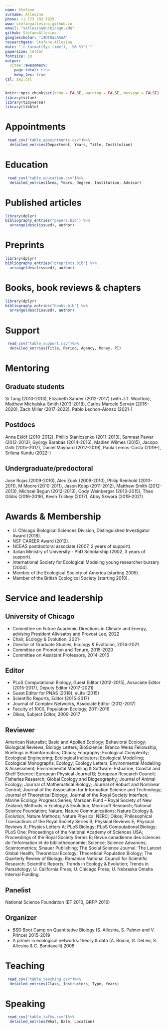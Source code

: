 ```yaml
---
name: Stefano
surname: Allesina
phone: +1 773 702 7825
www: stefanoallesina.github.io
email: "sallesina@uchicago.edu"
github: StefanoAllesina
googlescholar: "14DTOacAAAA"
researchgate: Stefano-Allesina
date: "`r format(Sys.time(), '%B %Y')`"
papersize: letter
fontsize: 10
output:
  vitae::awesomecv:
    page_total: true
    keep_tex: true
csl: sa2.csl
---
```


```r
knitr::opts_chunk$set(echo = FALSE, warning = FALSE, message = FALSE)
library(vitae)
library(tidyverse)
library(tibble)
```

\colorlet{awesome}{awesome-emerald}
\colorlet{awesome}{awesome-nephritis}
\colorlet{awesome}{awesome-orange}
# Appointments

```r
 read_csv("table_appointments.csv")%>% 
  detailed_entries(Department, Years, Title, Institution)
```

# Education
```r
 read_csv("table_education.csv")%>% 
  detailed_entries(Area, Years, Degree, Institution, Advisor)
```

# Published articles

```r
library(dplyr)
bibliography_entries("papers.bib") %>%
  arrange(desc(issued), author)
```

# Preprints

```r
library(dplyr)
bibliography_entries("preprints.bib") %>%
  arrange(desc(issued), author)
```

# Books, book reviews & chapters

```r
library(dplyr)
bibliography_entries("books.bib") %>%
  arrange(desc(issued), author)
```

# Support
```r
 read_csv("table_support.csv")%>% 
  detailed_entries(Title, Period, Agency, Money, PI)
```

# Mentoring
## Graduate students
Si Tang (2010-2013), Elizabeth Sander (2012-2017) (with J.T. Wootton), Matthew Michalska-Smith (2013-2018), Carlos Marcelo Serván (2016-2020), Zach Miller (2017-2022), Pablo Lechon-Alonso (2021-)

## Postdocs
Anna Eklöf (2010-2012), Phillip Staniczenko (2011-2013), Samraat Pawar (2012-2013), György Barabás (2014-2016), Madlen Wilmes (2015), Jacopo Grilli (2015-2017), Daniel Maynard (2017-2019), Paula Lemos-Costa (2019-), Srilena Kundu (2022-)

## Undergraduate/predoctoral
Jose Rojas (2009-2010), Alex Zook (2009-2010), Philip Reinhold (2010-2011), M Moore (2010-2011), Jason Kopp (2011-2012), Matthew Smith (2012-2013), Michael Begun (2012-2013), Cody Weinberger (2013-2015), Theo Gibbs (2016-2018), Kevin Trickey (2017), Abby Skwara (2019-2021)

# Awards & Membership
* U. Chicago Biological Sciences Division, Distinguished Investigator Award (2018).
* NSF CAREER Award (2012).
* NCEAS postdoctoral associate (2007, 2 years of support).
* Italian Ministry of University - PhD Scholarship (2002, 3 years of support).
* International Society for Ecological Modeling young researcher bursary (2004).
* Member of the Ecological Society of America (starting 2005).
* Member of the British Ecological Society (starting 2010).

# Service and leadership

## University of Chicago
* Committee on Future Academic Directions in Climate and Energy, advising President Alivisatos and Provost Lee, 2022
* Chair, Ecology & Evolution, 2021-
* Director of Graduate Studies, Ecology & Evoltuion, 2014-2021
* Committee on Promotion and Tenure, 2015-2020
* Committee on Assistant Professors, 2014-2015

## Editor
* PLoS Computational Biology, Guest Editor (2012-2015), Associate Editor (2015-2017), Deputy Editor (2017-2021)
* Guest Editor for PNAS (2018), eLife (2015) 
* Scientific Reports, Editor (2015-2017)
* Journal of Complex Networks, Associate Editor (2012-2017)
* Faculty of 1000, Population Ecology, 2011-2016
* Oikos, Subject Editor, 2009-2017

## Reviewer

American Naturalist; Basic and Applied Ecology; Behavioral Ecology; Biological Reviews; Biology Letters; BioScience; Branco Weiss Fellowship; Briefings in Bioinformatics; Chaos; Ecography; Ecological Complexity; Ecological Engineering; Ecological Indicators; Ecological Modelling; Ecological Monographs; Ecology; Ecology Letters; Environmental Modelling & Assessment; Environmental Modelling & Software; Estuarine, Coastal and Shelf Science; European Physical Journal B; European Research Council; Fisheries Research; Global Ecology and Biogeography; Journal of Animal Ecology; Journal of Mathematical Biology; Journal of Robust and Nonlinear Control; Journal of the Association for Information Science and Technology; Journal of Theoretical Biology; Journal of the Royal Society Interface; Marine Ecology Progress Series; Marsden Fund -- Royal Society of New Zealand; Methods in Ecology & Evolution; Microsoft Research; National Science Foundation; Nature; Nature Communications; Nature Ecology & Evolution; Nature Methods; Nature Physics; NERC; Oikos; Philosophical Transactions of the Royal Society Series B; Physical Reviews E; Physical Reviews X; Physics Letters A; PLoS Biology; PLoS Computational Biology; PLoS One; Proceedings of the National Academy of Sciences USA; Proceedings of the Royal Society Series B; Revue canadienne des sciences de l'information et de bibliotheconomie; Science; Science Advances; Scientometrics; Sinauer Publishing; The Social Science Journal; The Lancet Global Health; Theoretical Ecology; Theoretical Population Biology; The Quarterly Review of Biology; Romanian National Council for Scientific Research; Scientific Reports; Trends in Ecology & Evolution; Trends in Parasitology; U. California Press; U. Chicago Press; U. Nebraska Omaha Internal Funding.

## Panelist
National Science Foundation (EF 2010, GRFP 2016)

## Organizer
* BSD Boot Camp on Quantitative Biology (S. Allesina, S. Palmer and V. Prince) 2015-2019
* A primer in ecological networks: theory & data (A. Bodini, G. DeLeo, S. Allesina & C. Bondavalli) 2008

# Teaching
```r
 read_csv("table_teaching.csv")%>% 
  detailed_entries(Class, Instructors, Type, Years)
```

# Speaking
```r
 read_csv("table_talks.csv")%>% 
  detailed_entries(What, Date, Location)
```
